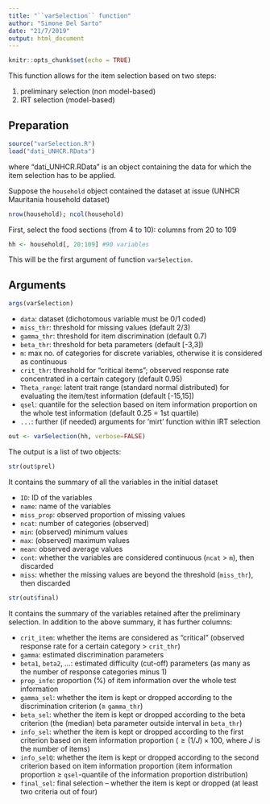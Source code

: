 ```yaml
---
title: "``varSelection`` function"
author: "Simone Del Sarto"
date: "21/7/2019"
output: html_document
---
```


```r
knitr::opts_chunk$set(echo = TRUE)
```

This function allows for the item selection based on two steps:

1. preliminary selection (non model-based)
2. IRT selection (model-based)

## Preparation
```r
source("varSelection.R")
load("dati_UNHCR.RData")
```
where "dati_UNHCR.RData" is an object containing the data for which the item selection has to be applied.

Suppose the ``household`` object contained the dataset at issue (UNHCR Mauritania household dataset)

```r
nrow(household); ncol(household)
```

First, select the food sections (from 4 to 10): columns from 20 to 109

```r
hh <- household[, 20:109] #90 variables
```

This will be the first argument of function ``varSelection``.

## Arguments
```r
args(varSelection)
```

* ``data``: dataset (dichotomous variable must be 0/1 coded)
* ``miss_thr``: threshold for missing values (default 2/3)
* ``gamma_thr``: threshold for item discrimination (default 0.7)
* ``beta_thr``: threshold for beta parameters (default [-3,3])
* ``m``: max no. of categories for discrete variables, otherwise it is considered as continuous
* ``crit_thr``: threshold for "critical items"; observed response rate concentrated in a certain category (default 0.95)
* ``Theta_range``: latent trait range (standard normal distributed) for evaluating the item/test information (default [-15,15])
* ``qsel``: quantile for the selection based on item information proportion on the whole test information (default 0.25 = 1st quartile)
* ``...``: further (if needed) arguments for 'mirt' function within IRT selection

```r
out <- varSelection(hh, verbose=FALSE)
```

The output is a list of two objects:
```r
str(out$prel)
```

It contains the summary of all the variables in the initial dataset

* ``ID``: ID of the variables
* ``name``: name of the variables
* ``miss_prop``: observed proportion of missing values
* ``ncat``: number of categories (observed)
* ``min``: (observed) minimum values
* ``max``: (observed) maximum values
* ``mean``: observed average values
* ``cont``: whether the variables are considered continuous (``ncat`` $>$ ``m``), then discarded
* ``miss``: whether the missing values are beyond the threshold (``miss_thr``), then discarded

```r
str(out$final)
```

It contains the summary of the variables retained after the preliminary selection. In addition to the above summary, it has further columns:

* ``crit_item``: whether the items are considered as "critical" (observed response rate for a certain category $>$ ``crit_thr``)
* ``gamma``: estimated discrimination parameters
* ``beta1``, ``beta2``, ...: estimated difficulty (cut-off) parameters (as many as the number of response categories minus 1)
* ``prop_info``: proportion (%) of item information over the whole test information
* ``gamma_sel``: whether the item is kept or dropped according to the discrimination criterion ($\geq$ ``gamma_thr``)
* ``beta_sel``: whether the item is kept or dropped according to the beta criterion (the (median) beta parameter outside interval in ``beta_thr``)
* ``info_sel``: whether the item is kept or dropped according to the first criterion based on item information proportion ($\geq (1/J)\times 100$, where $J$ is the number of items)
* ``info_selQ``: whether the item is kept or dropped according to the second criterion based on item information proportion (item information proportion $\geq$ ``qsel``-quantile of the information proportion distribution)
* ``final_sel``: final selection -- whether the item is kept or dropped (at least two criteria out of four)
